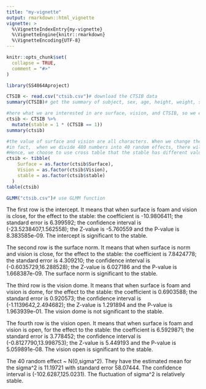 ```yaml
---
title: "my-vignette"
output: rmarkdown::html_vignette
vignette: >
  %\VignetteIndexEntry{my-vignette}
  %\VignetteEngine{knitr::rmarkdown}
  %\VignetteEncoding{UTF-8}
---
```


```r
knitr::opts_chunk$set(
  collapse = TRUE,
  comment = "#>"
)
```

```r
library(SS4864Aproject)
```
```r
CTSIB <- read.csv("ctsib.csv")# download the CTSIB data
summary(CTSIB)# get the summary of subject, sex, age, height, weight, surface, vision, CTSIB
```
```r
#here what we are interested in are surface, vision, and CTSIB, so we edit the data.
ctsib <- CTSIB %>%
  mutate(stable = 1 * (CTSIB == 1))
summary(ctsib)
```
```r
#the value of surface and vision are all characters. When we change them to the numeric value, it can have a lot of non-convergence situations.
#in fact,  when we divide 480 numbers into 40 random effects, there will be 12 numbers a group which is small. When we randomly select numbers again later, there will be many repetitions with the same number, which may cause non-convergence.
#Hence, we choose to use cross table that the stable has different values with 0 and 1.
ctsib <- tibble(
    Surface = as.factor(ctsib$Surface),
    Vision = as.factor(ctsib$Vision),
    stable = as.factor(ctsib$stable)
  )
table(ctsib)
```
```r
GLMM("ctsib.csv")# use GLMM function
```
The first row is the intercept. It means that when surface is foam and vision is close, for the effect to the stable: 
  the coefficient is -10.9806411;
  the standard error is 6.399592;
  the confidence interval is (-23.5238407,1.562558);
  the Z-value is -5.760559 and the P-value is 8.383585e-09.
The intercept is significant to the stable.

The second row is the surface norm. It means that when surface is norm and vision is close, for the effect to the stable:
  the coefficient is 7.8424778;
  the standard error is 4.309210;
  the confidence interval is (-0.6035729,16.288528);
  the Z-value is 6.027186 and the P-value is 1.668387e-09.
The surface norm is significant to the stable.

The third row is the vision dome. It means that when surface is foam and vision is dome, for the effect to the stable:
  the coefficient is 0.6903588;
  the standard error is 0.920573;
  the confidence interval is (-1.1139642,2.494682);
  the Z-value is 1.291894 and the P-value is 1.963939e-01.
The vision dome is not significant to the stable.

The fourth row is the vision open. It means that when surface is foam and vision is open, for the effect to the stable: 
  the coefficient is 6.5929871;
  the standard error is 3.778452;
  the confidence interval is (-0.8127790,13.998753);
  the Z-value is 5.449193 and the P-value is 5.059891e-08.
The vision open is significant to the stable.

The 40 random effect ~ N(0,sigma^2). They have the estimated mean for the sigma^2 is 11.19721 with standard error 58.07444. The confidence interval is (-102.6287,125.0231).
The fluctuation of sigma^2 is relatively stable.
